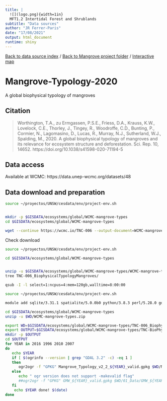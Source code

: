```yaml
---
title: |
  ![](logo.png){width=1in}
  MFT1.2 Intertidal Forest and Shrublands
subtitle: "Data sources"
author: "JR Ferrer-Paris"
date: "17/08/2021"
output: html_document
runtime: shiny
---
```


[Back to data source index](/MangrovesData/) / [Back to Mangrove project folder](/Mangroves/) / [Interactive map](/MangrovesMap/)

# Mangrove-Typology-2020
A global biophysical typology of mangroves

## Citation

> Worthington, T.A., zu Ermgassen, P.S.E., Friess, D.A., Krauss, K.W., Lovelock, C.E., Thorley, J., Tingey, R., Woodroffe, C.D., Bunting, P., Cormier, N., Lagomasino, D., Lucas, R., Murray, N.J., Sutherland, W.J., Spalding, M., 2020. A global biophysical typology of mangroves and its relevance for ecosystem structure and deforestation. Sci. Rep. 10, 14652. https://doi.org/10.1038/s41598-020-71194-5

## Data access

Available at WCMC:
https://data.unep-wcmc.org/datasets/48

## Data download and preparation

```sh
source ~/proyectos/UNSW/cesdata/env/project-env.sh


mkdir -p $GISDATA/ecosystems/global/WCMC-mangrove-types
cd $GISDATA/ecosystems/global/WCMC-mangrove-types

wget --continue https://wcmc.io/TNC-006 --output-document=WCMC-mangrove-types.zip

```

Check download
```sh
source ~/proyectos/UNSW/cesdata/env/project-env.sh

cd $GISDATA/ecosystems/global/WCMC-mangrove-types


unzip -u $GISDATA/ecosystems/global/WCMC-mangrove-types/WCMC-mangrove-types.zip
tree TNC-006_BiophysicalTypologyMangroves/


```


```sh
qsub -I -l select=1:ncpus=4:mem=120gb,walltime=8:00:00

source ~/proyectos/UNSW/cesdata/env/project-env.sh

module add sqlite/3.31.1 spatialite/5.0.0b0 python/3.8.3 perl/5.28.0 gdal/3.2.1 geos/3.8.1

cd $GISDATA/ecosystems/global/WCMC-mangrove-types
unzip -u $WD/WCMC-mangrove-types.zip

export WD=$GISDATA/ecosystems/global/WCMC-mangrove-types/TNC-006_BiophysicalTypologyMangroves/01_Data
export OUTPUT=$GISDATA/ecosystems/global/WCMC-mangrove-types/TNC-BioPhys-Mangrove-valid-output
mkdir -p $OUTPUT
cd $OUTPUT
for YEAR in 2016 1996 2010 2007
do
   echo $YEAR
   if [ $(ogrinfo --version | grep "GDAL 3.2" -c) -eq 1 ]
   then
      ogr2ogr -f "GPKG" Mangrove_Typology_v2_2_${YEAR}_valid.gpkg $WD/Mangrove_Typology_v2_2_${YEAR}.shp Mangrove_Typology_v2_2_${YEAR} -nlt PROMOTE_TO_MULTI -makevalid
   else
      echo " ogr version does not support -makevalid flag"
      ##ogr2ogr -f "GPKG" GMW_${YEAR}_valid.gpkg $WD/01_Data/GMW_${YEAR}_v2.shp GMW_${YEAR}_v2 -nlt PROMOTE_TO_MULTI
   fi
    echo $YEAR done! $(date)
done
```
